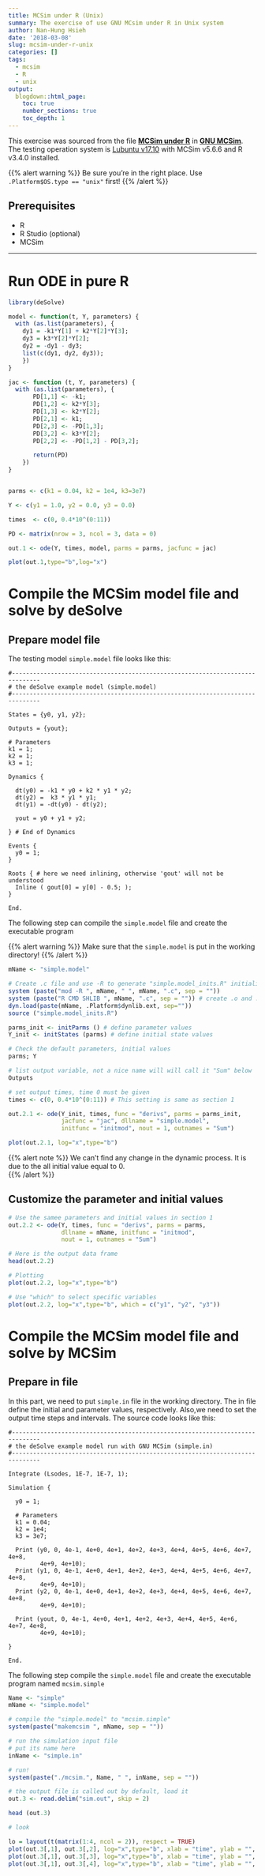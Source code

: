 ```yaml
---
title: MCSim under R (Unix)
summary: The exercise of use GNU MCsim under R in Unix system 
author: Nan-Hung Hsieh
date: '2018-03-08'
slug: mcsim-under-r-unix
categories: []
tags:
  - mcsim
  - R
  - unix
output:
  blogdown::html_page:
    toc: true
    number_sections: true
    toc_depth: 1
---
```


This exercise was sourced from the file [**MCSim under R**](https://www.gnu.org/software/mcsim/mcsim_under_R.zip) in [**GNU MCSim**](https://www.gnu.org/software/mcsim/). The testing operation system is [Lubuntu v17.10](https://lubuntu.net/) with MCSim v5.6.6 and R v3.4.0 installed.

{{% alert warning %}}
Be sure you're in the right place. Use `.Platform$OS.type == "unix"` first!
{{% /alert %}}

## Prerequisites

- R
- R Studio (optional)
- MCSim 

---

# Run ODE in pure R

```R
library(deSolve)

model <- function(t, Y, parameters) {
  with (as.list(parameters), {
    dy1 = -k1*Y[1] + k2*Y[2]*Y[3];
    dy3 = k3*Y[2]*Y[2];
    dy2 = -dy1 - dy3;
    list(c(dy1, dy2, dy3));
    })
}

jac <- function (t, Y, parameters) {
  with (as.list(parameters), {
       PD[1,1] <- -k1;
       PD[1,2] <- k2*Y[3];
       PD[1,3] <- k2*Y[2];
       PD[2,1] <- k1;
       PD[2,3] <- -PD[1,3];
       PD[3,2] <- k3*Y[2];
       PD[2,2] <- -PD[1,2] - PD[3,2];

       return(PD) 
    }) 
}


parms <- c(k1 = 0.04, k2 = 1e4, k3=3e7) 

Y <- c(y1 = 1.0, y2 = 0.0, y3 = 0.0)

times  <- c(0, 0.4*10^(0:11))

PD <- matrix(nrow = 3, ncol = 3, data = 0)

out.1 <- ode(Y, times, model, parms = parms, jacfunc = jac)

plot(out.1,type="b",log="x")

```

# Compile the MCSim model file and solve by deSolve

## Prepare model file

The testing model `simple.model` file looks like this:

```
#------------------------------------------------------------------------------
# the deSolve example model (simple.model)
#------------------------------------------------------------------------------

States = {y0, y1, y2};

Outputs = {yout};

# Parameters
k1 = 1;
k2 = 1;
k3 = 1;

Dynamics {

  dt(y0) = -k1 * y0 + k2 * y1 * y2; 
  dt(y2) =  k3 * y1 * y1; 
  dt(y1) = -dt(y0) - dt(y2);

  yout = y0 + y1 + y2;

} # End of Dynamics

Events {
  y0 = 1;
}

Roots { # here we need inlining, otherwise 'gout' will not be understood 
  Inline ( gout[0] = y[0] - 0.5; );
}

End.
```
The following step can compile the `simple.model` file and create the executable program 

{{% alert warning %}}
Make sure that the `simple.model` is put in the working directory!
{{% /alert %}}

```R

mName <- "simple.model"

# Create .c file and use -R to generate "simple.model_inits.R" initialization file
system (paste("mod -R ", mName, " ", mName, ".c", sep = "")) 
system (paste("R CMD SHLIB ", mName, ".c", sep = "")) # create .o and .so files
dyn.load(paste(mName, .Platform$dynlib.ext, sep=""))
source ("simple.model_inits.R")

parms_init <- initParms () # define parameter values
Y_init <- initStates (parms) # define initial state values

# Check the default parameters, initial values
parms; Y

# list output variable, not a nice name will will call it "Sum" below
Outputs 

# set output times, time 0 must be given
times <- c(0, 0.4*10^(0:11)) # This setting is same as section 1

out.2.1 <- ode(Y_init, times, func = "derivs", parms = parms_init, 
               jacfunc = "jac", dllname = "simple.model", 
               initfunc = "initmod", nout = 1, outnames = "Sum")

plot(out.2.1, log="x",type="b")
```

{{% alert note %}}
We can't find any change in the dynamic process. It is due to the all initial value equal to 0.  
{{% /alert %}}

## Customize the parameter and initial values

```R

# Use the samee parameters and initial values in section 1
out.2.2 <- ode(Y, times, func = "derivs", parms = parms,
               dllname = mName, initfunc = "initmod",
               nout = 1, outnames = "Sum")

# Here is the output data frame
head(out.2.2)

# Plotting
plot(out.2.2, log="x",type="b")

# Use "which" to select specific variables
plot(out.2.2, log="x",type="b", which = c("y1", "y2", "y3"))

```

# Compile the MCSim model file and solve by MCSim

## Prepare in file

In this part, we need to put `simple.in` file in the working directory. The in file define the initial and parameter values, respectively. Also,we need to set the output time steps and intervals. The source code looks like this:

```
#------------------------------------------------------------------------------
# the deSolve example model run with GNU MCSim (simple.in)
#------------------------------------------------------------------------------

Integrate (Lsodes, 1E-7, 1E-7, 1);

Simulation {

  y0 = 1;

  # Parameters
  k1 = 0.04;
  k2 = 1e4;
  k3 = 3e7;

  Print (y0, 0, 4e-1, 4e+0, 4e+1, 4e+2, 4e+3, 4e+4, 4e+5, 4e+6, 4e+7, 4e+8, 
         4e+9, 4e+10);
  Print (y1, 0, 4e-1, 4e+0, 4e+1, 4e+2, 4e+3, 4e+4, 4e+5, 4e+6, 4e+7, 4e+8, 
         4e+9, 4e+10);
  Print (y2, 0, 4e-1, 4e+0, 4e+1, 4e+2, 4e+3, 4e+4, 4e+5, 4e+6, 4e+7, 4e+8, 
         4e+9, 4e+10);

  Print (yout, 0, 4e-1, 4e+0, 4e+1, 4e+2, 4e+3, 4e+4, 4e+5, 4e+6, 4e+7, 4e+8, 
         4e+9, 4e+10);

}

End.
```
The following step compile the `simple.model` file and create the executable program named `mcsim.simple`

```R

Name <- "simple"
mName <- "simple.model"

# compile the "simple.model" to "mcsim.simple"
system(paste("makemcsim ", mName, sep = ""))

# run the simulation input file
# put its name here
inName <- "simple.in"

# run!
system(paste("./mcsim.", Name, " ", inName, sep = ""))

# the output file is called out by default, load it
out.3 <- read.delim("sim.out", skip = 2)

head (out.3)

# look

lo = layout(t(matrix(1:4, ncol = 2)), respect = TRUE)
plot(out.3[,1], out.3[,2], log="x",type="b", xlab = "time", ylab = "", main = "y1")
plot(out.3[,1], out.3[,3], log="x",type="b", xlab = "time", ylab = "", main = "y2")
plot(out.3[,1], out.3[,4], log="x",type="b", xlab = "time", ylab = "", main = "y3")

```
